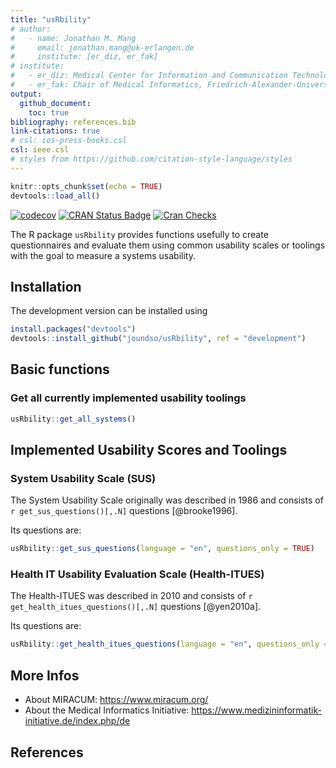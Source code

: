 ```yaml
---
title: "usRbility"
# author:
#   - name: Jonathan M. Mang
#     email: jonathan.mang@uk-erlangen.de
#     institute: [er_diz, er_fak]
# institute:
#   - er_diz: Medical Center for Information and Communication Technology, Universitätsklinikum Erlangen, Erlangen, Germany.
#   - er_fak: Chair of Medical Informatics, Friedrich-Alexander-University Erlangen-Nürnberg (FAU), Erlangen, Germany.
output: 
  github_document:
    toc: true
bibliography: references.bib
link-citations: true
# csl: ios-press-books.csl
csl: ieee.csl
# styles from https://github.com/citation-style-language/styles
---
```


```r
knitr::opts_chunk$set(echo = TRUE)
devtools::load_all()
```

<!-- badges: start -->

[![codecov](https://codecov.io/gh/joundso/usRbility/branch/master/graph/badge.svg)](https://codecov.io/gh/joundso/usRbility)
[![CRAN Status Badge](https://www.r-pkg.org/badges/version-ago/usRbility)](https://cran.r-project.org/package=usRbility)
[![Cran Checks](https://cranchecks.info/badges/worst/usRbility)](https://cran.r-project.org/web/checks/check_results_usRbility.html)

<!-- badges: end -->

The R package `usRbility` provides functions usefully to create questionnaires and evaluate them using common usability scales or toolings with the goal to measure a systems usability.

## Installation

<!---
You can install `usRbility` directly from CRAN:

```r
install.packages("usRbility")
```
-->

The development version can be installed using

```r
install.packages("devtools")
devtools::install_github("joundso/usRbility", ref = "development")
```

## Basic functions

### Get all currently implemented usability toolings

```r
usRbility::get_all_systems()
```

## Implemented Usability Scores and Toolings

### System Usability Scale (SUS)

The System Usability Scale originally was described in 1986 and consists of `r get_sus_questions()[,.N]` questions [@brooke1996].

Its questions are:

<!-- ```{r list_sus_questions, results='asis'} -->
<!-- for (q in usRbility::get_sus_questions(language = "en", questions_only = TRUE)) { -->
<!--   cat(paste0("1. ", q, "\n")) -->
<!-- } -->
<!-- ``` -->

```r
usRbility::get_sus_questions(language = "en", questions_only = TRUE)
```

### Health IT Usability Evaluation Scale (Health-ITUES)

The Health-ITUES was described in 2010 and consists of `r get_health_itues_questions()[,.N]` questions [@yen2010a].

Its questions are:
```r
usRbility::get_health_itues_questions(language = "en", questions_only = TRUE)
```

## More Infos

- About MIRACUM: <https://www.miracum.org/>
- About the Medical Informatics Initiative: <https://www.medizininformatik-initiative.de/index.php/de>

## References
